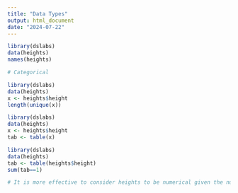 ---
title: "Data Types"
output: html_document
date: "2024-07-22"
---

```{r}

library(dslabs)
data(heights)
names(heights)

# Categorical

library(dslabs)
data(heights)
x <- heights$height
length(unique(x))

library(dslabs)
data(heights)
x <- heights$height
tab <- table(x)

library(dslabs)
data(heights)
tab <- table(heights$height)
sum(tab==1)

# It is more effective to consider heights to be numerical given the number of unique values we observe and the fact that if we keep collecting data even more will be observed.



```

